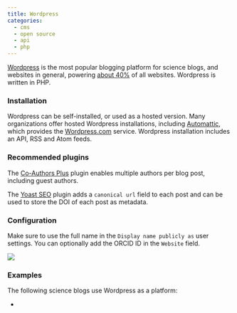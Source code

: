 ```yaml
---
title: Wordpress
categories:
  - cms
  - open source
  - api
  - php
---
```


[Wordpress](https://wordpress.org) is the most popular blogging platform for science blogs, and websites in general, powering [about 40%](https://kinsta.com/wordpress-market-share/) of all websites. Wordpress is written in PHP.

### Installation

Wordpress can be self-installed, or used as a hosted version. Many organizations offer hosted Wordpress installations, including [Automattic](https://automattic.com), which provides the [Wordpress.com](https://wordpress.com) service. Wordpress installation includes an API, RSS and Atom feeds.

### Recommended plugins

The [Co-Authors Plus](https://wordpress.org/plugins/co-authors-plus/) plugin enables multiple authors per blog post, including guest authors.

The [Yoast SEO](https://wordpress.org/plugins/wordpress-seo/) plugin adds a `canonical url` field to each post and can be used to store the DOI of each post as metadata.

### Configuration

Make sure to use the full name in the `Display name publicly as` user settings. You can optionally add the ORCID ID in the `Website` field.

![](images/wordpress.png)

### Examples

The following science blogs use Wordpress as a platform:

* 
